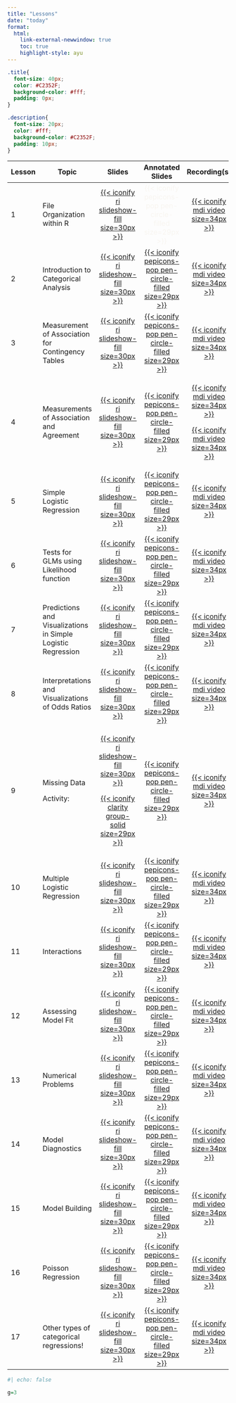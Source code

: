 ```yaml
---
title: "Lessons"
date: "today"
format: 
  html:
    link-external-newwindow: true
    toc: true
    highlight-style: ayu
---
```


```css
.title{
  font-size: 40px;
  color: #C2352F;
  background-color: #fff;
  padding: 0px;
}

.description{
  font-size: 20px;
  color: #fff;
  background-color: #C2352F;
  padding: 10px;
}
```

+--------+--------------------------------------------------------------+--------------------------------------------------------------------------------------------------------------------------------------------------------+---------------------------------------------------------------------------------------------------------------------------------------------------------------------------+------------------------------------------------------------------------------------------------------------------------------------------------------------------------------------------------------------------------------------------------------+
| Lesson | Topic                                                        | Slides                                                                                                                                                 | Annotated Slides                                                                                                                                                          | Recording(s)                                                                                                                                                                                                                                         |
+========+==============================================================+:======================================================================================================================================================:+:=========================================================================================================================================================================:+:====================================================================================================================================================================================================================================================:+
| 1      | File Organization within R                                   | [[{{< iconify ri slideshow-fill size=30px >}}](/lectures/01_File_Organization_R/01_File_Organization_R.qmd)]{style="color:#f8f5f0;"}                   | [{{< iconify pepicons-pop pen-circle-filled size=29px >}}]{style="color:#f8f5f0;"}                                                                                        | [[{{< iconify mdi video size=34px >}}](https://echo360.org/section/3d2de378-ed40-415a-8caf-8c75f3b5d9ff/public)]{style="color:#f8f5f0;"}                                                                                                             |
+--------+--------------------------------------------------------------+--------------------------------------------------------------------------------------------------------------------------------------------------------+---------------------------------------------------------------------------------------------------------------------------------------------------------------------------+------------------------------------------------------------------------------------------------------------------------------------------------------------------------------------------------------------------------------------------------------+
| 2      | Introduction to Categorical Analysis                         | [[{{< iconify ri slideshow-fill size=30px >}}](/lectures/02_Intro_CDA/02_Intro_CDA.qmd)]{style="color:#f8f5f0;"}                                       | [[{{< iconify pepicons-pop pen-circle-filled size=29px >}}](/lectures/02_Intro_CDA/02_Intro_CDA_notes.pdf)]{style="color:#f8f5f0;"}                                       | [[{{< iconify mdi video size=34px >}}](https://echo360.org/media/97486deb-8346-4aef-a24e-a77a7350a6f2/public)]{style="color:#f8f5f0;"}                                                                                                               |
+--------+--------------------------------------------------------------+--------------------------------------------------------------------------------------------------------------------------------------------------------+---------------------------------------------------------------------------------------------------------------------------------------------------------------------------+------------------------------------------------------------------------------------------------------------------------------------------------------------------------------------------------------------------------------------------------------+
| 3      | Measurement of Association for Contingency Tables            | [[{{< iconify ri slideshow-fill size=30px >}}](/lectures/03_Meas_Assoc_CT/03_Meas_Assoc_CT.qmd)]{style="color:#f8f5f0;"}                               | [[{{< iconify pepicons-pop pen-circle-filled size=29px >}}](/lectures/03_Meas_Assoc_CT/03_Meas_Assoc_CT_notes.pdf)]{style="color:#f8f5f0;"}                               | [[{{< iconify mdi video size=34px >}}](https://echo360.org/lesson/G_a2cd2099-5666-4143-b05a-a1e020f96c16_dffa6d24-1dbf-45aa-8ff9-abe9b32c4e9e_2024-04-08T13:00:00.000_2024-04-08T15:00:00.000/classroom#sortDirection=desc)]{style="color:#f8f5f0;"} |
+--------+--------------------------------------------------------------+--------------------------------------------------------------------------------------------------------------------------------------------------------+---------------------------------------------------------------------------------------------------------------------------------------------------------------------------+------------------------------------------------------------------------------------------------------------------------------------------------------------------------------------------------------------------------------------------------------+
| 4      | Measurements of Association and Agreement                    | [[{{< iconify ri slideshow-fill size=30px >}}](/lectures/04_Meas_Assoc_Agree/04_Meas_Assoc_Agree.qmd)]{style="color:#f8f5f0;"}                         | [[{{< iconify pepicons-pop pen-circle-filled size=29px >}}](/lectures/04_Meas_Assoc_Agree/04_Meas_Assoc_Agree_notes.pdf)]{style="color:#f8f5f0;"}                         | [[{{< iconify mdi video size=34px >}}](https://echo360.org/lesson/2efcec30-2c02-454a-b2d8-e64057b6846a/classroom#sortDirection=desc)]{style="color:#f8f5f0;"}                                                                                        |
|        |                                                              |                                                                                                                                                        |                                                                                                                                                                           |                                                                                                                                                                                                                                                      |
|        |                                                              |                                                                                                                                                        |                                                                                                                                                                           | [[{{< iconify mdi video size=34px >}}](https://echo360.org/lesson/G_a2cd2099-5666-4143-b05a-a1e020f96c16_dffa6d24-1dbf-45aa-8ff9-abe9b32c4e9e_2024-04-10T13:00:00.000_2024-04-10T15:00:00.000/classroom#sortDirection=desc)]{style="color:#f8f5f0;"} |
+--------+--------------------------------------------------------------+--------------------------------------------------------------------------------------------------------------------------------------------------------+---------------------------------------------------------------------------------------------------------------------------------------------------------------------------+------------------------------------------------------------------------------------------------------------------------------------------------------------------------------------------------------------------------------------------------------+
| 5      | Simple Logistic Regression                                   | [[{{< iconify ri slideshow-fill size=30px >}}](/lectures/05_Simple_logistic_reg/05_Simple_logistic_reg.qmd)]{style="color:#f8f5f0;"}                   | [[{{< iconify pepicons-pop pen-circle-filled size=29px >}}](/lectures/05_Simple_logistic_reg/05_Simple_logistic_reg_notes.pdf)]{style="color:#f8f5f0;"}                   | [[{{< iconify mdi video size=34px >}}](https://echo360.org/media/5ab6c501-bc15-427e-9199-766526c7f9eb/public)]{style="color:#f8f5f0;"}                                                                                                               |
+--------+--------------------------------------------------------------+--------------------------------------------------------------------------------------------------------------------------------------------------------+---------------------------------------------------------------------------------------------------------------------------------------------------------------------------+------------------------------------------------------------------------------------------------------------------------------------------------------------------------------------------------------------------------------------------------------+
| 6      | Tests for GLMs using Likelihood function                     | [[{{< iconify ri slideshow-fill size=30px >}}](/lectures/06_Tests_GLMs/06_Tests_GLMs.qmd)]{style="color:#f8f5f0;"}                                     | [[{{< iconify pepicons-pop pen-circle-filled size=29px >}}](/lectures/06_Tests_GLMs/06_Tests_GLMs_notes.pdf)]{style="color:#f8f5f0;"}                                     | [[{{< iconify mdi video size=34px >}}](https://echo360.org/media/f28738d1-e2bf-47b7-9a2b-25075009f371/public)]{style="color:#f8f5f0;"}                                                                                                               |
+--------+--------------------------------------------------------------+--------------------------------------------------------------------------------------------------------------------------------------------------------+---------------------------------------------------------------------------------------------------------------------------------------------------------------------------+------------------------------------------------------------------------------------------------------------------------------------------------------------------------------------------------------------------------------------------------------+
| 7      | Predictions and Visualizations in Simple Logistic Regression | [[{{< iconify ri slideshow-fill size=30px >}}](/lectures/07_Pred_Viz/07_Pred_Viz.qmd)]{style="color:#f8f5f0;"}                                         | [[{{< iconify pepicons-pop pen-circle-filled size=29px >}}](/lectures/07_Pred_Viz/07_Pred_Viz_notes.pdf)]{style="color:#f8f5f0;"}                                         | [[{{< iconify mdi video size=34px >}}](https://echo360.org/media/b3390bba-c038-473b-a418-4f3caec0d9c6/public)]{style="color:#f8f5f0;"}                                                                                                               |
+--------+--------------------------------------------------------------+--------------------------------------------------------------------------------------------------------------------------------------------------------+---------------------------------------------------------------------------------------------------------------------------------------------------------------------------+------------------------------------------------------------------------------------------------------------------------------------------------------------------------------------------------------------------------------------------------------+
| 8      | Interpretations and Visualizations of Odds Ratios            | [[{{< iconify ri slideshow-fill size=30px >}}](/lectures/08_Interpretations_SLR/08_Interpretations_SLR.qmd)]{style="color:#f8f5f0;"}                   | [[{{< iconify pepicons-pop pen-circle-filled size=29px >}}](/lectures/08_Interpretations_SLR/08_Interpretations_SLR_notes.pdf)]{style="color:#f8f5f0;"}                   | [[{{< iconify mdi video size=34px >}}](https://echo360.org/media/47cae393-9579-40a1-8555-eb26e3add5dc/public)]{style="color:#f8f5f0;"}                                                                                                               |
+--------+--------------------------------------------------------------+--------------------------------------------------------------------------------------------------------------------------------------------------------+---------------------------------------------------------------------------------------------------------------------------------------------------------------------------+------------------------------------------------------------------------------------------------------------------------------------------------------------------------------------------------------------------------------------------------------+
| 9      | Missing Data                                                 | [[{{< iconify ri slideshow-fill size=30px >}}](/lectures/09_Missing_data/09_Missing_data.pdf)]{style="color:#f8f5f0;"}                                 | [[{{< iconify pepicons-pop pen-circle-filled size=29px >}}](/lectures/09_Missing_data/09_Missing_data_notes.pdf)]{style="color:#f8f5f0;"}                                 | [[{{< iconify mdi video size=34px >}}](https://echo360.org/media/6ef21281-6334-4139-ab89-0809aefa370b/public)]{style="color:#f8f5f0;"}                                                                                                               |
|        |                                                              |                                                                                                                                                        |                                                                                                                                                                           |                                                                                                                                                                                                                                                      |
|        | Activity:                                                    | [[{{< iconify clarity group-solid size=29px >}}](/lectures/09_Missing_data/09_Activity_dogs.pptx)]{style="color:#f8f5f0;"}                             |                                                                                                                                                                           |                                                                                                                                                                                                                                                      |
+--------+--------------------------------------------------------------+--------------------------------------------------------------------------------------------------------------------------------------------------------+---------------------------------------------------------------------------------------------------------------------------------------------------------------------------+------------------------------------------------------------------------------------------------------------------------------------------------------------------------------------------------------------------------------------------------------+
| 10     | Multiple Logistic Regression                                 | [[{{< iconify ri slideshow-fill size=30px >}}](/lectures/10_Multiple_logistic_regression/10_Multiple_logistic_regression.qmd)]{style="color:#f8f5f0;"} | [[{{< iconify pepicons-pop pen-circle-filled size=29px >}}](/lectures/10_Multiple_logistic_regression/10_Multiple_logistic_regression_notes.pdf)]{style="color:#f8f5f0;"} | [[{{< iconify mdi video size=34px >}}](https://echo360.org/media/bde13efd-786f-445e-99c8-1e78cadf5981/public)]{style="color:#f8f5f0;"}                                                                                                               |
+--------+--------------------------------------------------------------+--------------------------------------------------------------------------------------------------------------------------------------------------------+---------------------------------------------------------------------------------------------------------------------------------------------------------------------------+------------------------------------------------------------------------------------------------------------------------------------------------------------------------------------------------------------------------------------------------------+
| 11     | Interactions                                                 | [[{{< iconify ri slideshow-fill size=30px >}}](/lectures/11_Interactions/11_Interactions.qmd)]{style="color:#f8f5f0;"}                                 | [[{{< iconify pepicons-pop pen-circle-filled size=29px >}}](/lectures/11_Interactions/11_Interactions_notes.pdf)]{style="color:#f8f5f0;"}                                 | [[{{< iconify mdi video size=34px >}}](https://echo360.org/media/262f895d-25ac-4dc2-a3b9-cb467d2750c6/public)]{style="color:#f8f5f0;"}                                                                                                               |
+--------+--------------------------------------------------------------+--------------------------------------------------------------------------------------------------------------------------------------------------------+---------------------------------------------------------------------------------------------------------------------------------------------------------------------------+------------------------------------------------------------------------------------------------------------------------------------------------------------------------------------------------------------------------------------------------------+
| 12     | Assessing Model Fit                                          | [[{{< iconify ri slideshow-fill size=30px >}}](/lectures/12_Assessing_fit/12_Assessing_fit.qmd)]{style="color:#f8f5f0;"}                               | [[{{< iconify pepicons-pop pen-circle-filled size=29px >}}](/lectures/12_Assessing_fit/12_Assessing_fit_notes.pdf)]{style="color:#f8f5f0;"}                               | [[{{< iconify mdi video size=34px >}}](https://echo360.org/media/f3988298-163b-41da-a14f-b13b19714ad5/public)]{style="color:#f8f5f0;"}                                                                                                               |
+--------+--------------------------------------------------------------+--------------------------------------------------------------------------------------------------------------------------------------------------------+---------------------------------------------------------------------------------------------------------------------------------------------------------------------------+------------------------------------------------------------------------------------------------------------------------------------------------------------------------------------------------------------------------------------------------------+
| 13     | Numerical Problems                                           | [[{{< iconify ri slideshow-fill size=30px >}}](/lectures/13_Numeric_Problems/13_Numeric_problems.qmd)]{style="color:#f8f5f0;"}                         | [[{{< iconify pepicons-pop pen-circle-filled size=29px >}}](/lectures/13_Numeric_Problems/13_Numeric_Problems_notes.pdf)]{style="color:#f8f5f0;"}                         | [[{{< iconify mdi video size=34px >}}](https://echo360.org/media/f8234700-ed76-4324-81d1-9663b3bdfe27/public)]{style="color:#f8f5f0;"}                                                                                                               |
+--------+--------------------------------------------------------------+--------------------------------------------------------------------------------------------------------------------------------------------------------+---------------------------------------------------------------------------------------------------------------------------------------------------------------------------+------------------------------------------------------------------------------------------------------------------------------------------------------------------------------------------------------------------------------------------------------+
| 14     | Model Diagnostics                                            | [[{{< iconify ri slideshow-fill size=30px >}}](/lectures/14_Model_diagnostics/14_Model_diagnostics.qmd)]{style="color:#f8f5f0;"}                       | [[{{< iconify pepicons-pop pen-circle-filled size=29px >}}](/lectures/14_Model_diagnostics/14_Model_diagnostics_notes.pdf)]{style="color:#f8f5f0;"}                       | [[{{< iconify mdi video size=34px >}}](https://echo360.org/media/81e8b1c4-1c1a-4747-9b1d-f154a6702c36/public)]{style="color:#f8f5f0;"}                                                                                                               |
+--------+--------------------------------------------------------------+--------------------------------------------------------------------------------------------------------------------------------------------------------+---------------------------------------------------------------------------------------------------------------------------------------------------------------------------+------------------------------------------------------------------------------------------------------------------------------------------------------------------------------------------------------------------------------------------------------+
| 15     | Model Building                                               | [[{{< iconify ri slideshow-fill size=30px >}}](/lectures/15_Model_building/15_Model_Building.qmd)]{style="color:#f8f5f0;"}                             | [[{{< iconify pepicons-pop pen-circle-filled size=29px >}}](/lectures/15_Model_building/15_Model_Building_notes.pdf)]{style="color:#f8f5f0;"}                             | [[{{< iconify mdi video size=34px >}}](https://echo360.org/media/476f0600-a8e1-4698-b44c-6879e48aff3a/public)]{style="color:#f8f5f0;"}                                                                                                               |
+--------+--------------------------------------------------------------+--------------------------------------------------------------------------------------------------------------------------------------------------------+---------------------------------------------------------------------------------------------------------------------------------------------------------------------------+------------------------------------------------------------------------------------------------------------------------------------------------------------------------------------------------------------------------------------------------------+
| 16     | Poisson Regression                                           | [[{{< iconify ri slideshow-fill size=30px >}}](/lectures/16_Poisson_regression/16_Poisson_regression.qmd)]{style="color:#f8f5f0;"}                     | [[{{< iconify pepicons-pop pen-circle-filled size=29px >}}](/lectures/16_Poisson_regression/16_Poisson_regression_notes.pdf)]{style="color:#f8f5f0;"}                     | [[{{< iconify mdi video size=34px >}}](https://echo360.org/media/90d582c9-8cfe-42f8-a2ee-2fe4317323b1/public)]{style="color:#f8f5f0;"}                                                                                                               |
+--------+--------------------------------------------------------------+--------------------------------------------------------------------------------------------------------------------------------------------------------+---------------------------------------------------------------------------------------------------------------------------------------------------------------------------+------------------------------------------------------------------------------------------------------------------------------------------------------------------------------------------------------------------------------------------------------+
| 17     | Other types of categorical regressions!                      | [[{{< iconify ri slideshow-fill size=30px >}}](/lectures/17_Wrap_up/17_Wrap_up.qmd)]{style="color:#f8f5f0;"}                                           | [[{{< iconify pepicons-pop pen-circle-filled size=29px >}}](/lectures/17_Wrap_up/17_Wrap_up_notes.pdf)]{style="color:#f8f5f0;"}                                           | [[{{< iconify mdi video size=34px >}}](https://echo360.org/media/d76da6ea-7c7b-48b0-94f1-0e1774ef00f9/public)]{style="color:#f8f5f0;"}                                                                                                               |
+--------+--------------------------------------------------------------+--------------------------------------------------------------------------------------------------------------------------------------------------------+---------------------------------------------------------------------------------------------------------------------------------------------------------------------------+------------------------------------------------------------------------------------------------------------------------------------------------------------------------------------------------------------------------------------------------------+

```r
#| echo: false

g=3
```
